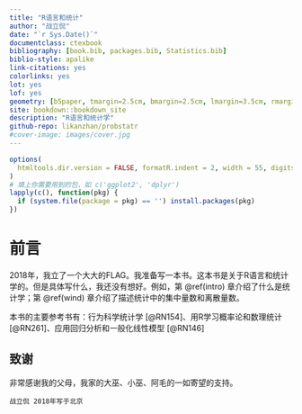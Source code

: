 ```yaml
---
title: "R语言和统计"
author: "战立侃"
date: "`r Sys.Date()`"
documentclass: ctexbook
bibliography: [book.bib, packages.bib, Statistics.bib]
biblio-style: apalike
link-citations: yes
colorlinks: yes
lot: yes
lof: yes
geometry: [b5paper, tmargin=2.5cm, bmargin=2.5cm, lmargin=3.5cm, rmargin=2.5cm]
site: bookdown::bookdown_site
description: "R语言和统计学"
github-repo: likanzhan/probstatr
#cover-image: images/cover.jpg
---
```


```r
options(
  htmltools.dir.version = FALSE, formatR.indent = 2, width = 55, digits = 4
)
# 填上你需要用到的包，如 c('ggplot2', 'dplyr')
lapply(c(), function(pkg) {
  if (system.file(package = pkg) == '') install.packages(pkg)
})
```

# 前言 {-}

2018年，我立了一个大大的FLAG。我准备写一本书。这本书是关于R语言和统计学的。但是具体写什么，我还没有想好。例如，第 \@ref(intro) 章介绍了什么是统计学；第 \@ref(wind) 章介绍了描述统计中的集中量数和离散量数。

本书的主要参考书有：行为科学统计学 [@RN154]、用R学习概率论和数理统计 [@RN261]、应用回归分析和一般化线性模型 [@RN146]

## 致谢 {-}

非常感谢我的父母，我家的大巫、小巫、阿毛的一如寄望的支持。

```block2
战立侃 2018年写于北京
```
